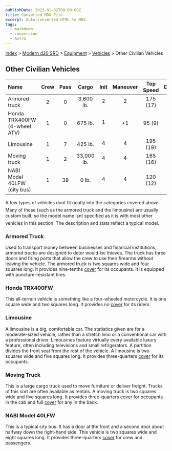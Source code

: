 ```yaml
---
publishDate: 2023-01-02T00:00:00Z
title: Converted MDX File
excerpt: Auto-converted HTML to MDX.
tags:
  - markdown
  - conversion
  - Astro
---
```


[Index](-index) > [Modern d20 SRD](modern-d20-srd-index) > [Equipment](modern-d20-srd-equipment-index) > [Vehicles](modern-d20-srd-equipment-equipment-vehicles) > Other Civilian Vehicles

## Other Civilian Vehicles

| Name                         | Crew | Pass |   Cargo    | Init | Maneuver | Top Speed | Defense | Hardness | Hit Points | Size | Purchase DC | Restriction |
| :--------------------------- | :--: | :--: | :--------: | :--: | :------: | :-------: | :-----: | :------: | :--------: | :--: | :---------: | ----------: |
| Armored truck                |  2   |  0   | 3,600 lb.  |  2   |    2     | 175 (17)  |    8    |    10    |     36     |  H   |     34      |    Res (+2) |
| Honda TRX400FW (4-wheel ATV) |  1   |  0   |  675 lb.   |  1   |    +1    |  95 (9)   |    9    |    5     |     22     |  L   |     23      |    Lic (+1) |
| Limousine                    |  1   |  7   |  425 lb.   |  4   |    4     | 195 (19)  |    6    |    5     |     38     |  G   |     36      |    Lic (+1) |
| Moving truck                 |  1   |  2   | 33,000 lb. |  4   |    4     | 165 (16)  |    6    |    5     |     44     |  G   |     34      |    Lic (+1) |
| NABI Model 40LFW (city bus)  |  1   |  39  |   0 lb.    |  4   |    4     | 120 (12)  |    6    |    5     |     48     |  G   |     38      |    Lic (+1) |

A few types of vehicles dont fit neatly into the categories covered above. Many of these (such as the armored truck and the limousine) are usually custom built, so the model name isnt specified as it is with most other vehicles in this section. The description and stats reflect a typical model.

### Armored Truck

Used to transport money between businesses and financial institutions, armored trucks are designed to deter would-be thieves. The truck has three doors and firing ports that allow the crew to use their firearms without leaving the vehicle. The armored truck is two squares wide and four squares long. It provides nine-tenths [cover](modern-d20-srd-combat-cover) for its occupants. It is equipped with puncture-resistant tires.

### Honda TRX400FW

This all-terrain vehicle is something like a four-wheeled motorcycle. It is one square wide and two squares long. It provides no [cover](modern-d20-srd-combat-cover) for its riders.

### Limousine

A limousine is a big, comfortable car. The statistics given are for a moderate-sized vehicle, rather than a stretch limo or a conventional car with a professional driver. Limousines feature virtually every available luxury feature, often including televisions and small refrigerators. A partition divides the front seat from the rest of the vehicle. A limousine is two squares wide and five squares long. It provides three-quarters [cover](modern-d20-srd-combat-cover) for its occupants.

### Moving Truck

This is a large cargo truck used to move furniture or deliver freight. Trucks of this sort are often available as rentals. A moving truck is two squares wide and five squares long. It provides three-quarters [cover](modern-d20-srd-combat-cover) for occupants in the cab and full [cover](modern-d20-srd-combat-cover) for any in the back.

### NABI Model 40LFW

This is a typical city bus. It has a door at the front and a second door about halfway down the right-hand side. This vehicle is two squares wide and eight squares long. It provides three-quarters [cover](modern-d20-srd-combat-cover) for crew and passengers.

